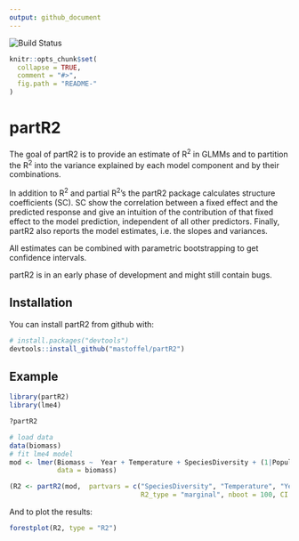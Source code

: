 ```yaml
---
output: github_document
---
```


![Build Status](https://travis-ci.org/mastoffel/partR2.svg?branch=master)
<!-- README.md is generated from README.Rmd. Please edit that file -->

```r
knitr::opts_chunk$set(
  collapse = TRUE,
  comment = "#>",
  fig.path = "README-"
)
```

# partR2

The goal of partR2 is to provide an estimate of R^2^ in GLMMs and to partition the R^2^ into the variance explained by each model component and by their combinations.

In addition to R^2^ and partial R^2^'s the partR2 package calculates structure coefficients (SC). SC show the correlation between a fixed effect and the predicted response and give an intuition of the contribution of that fixed effect to the model prediction, independent of all other predictors. Finally, partR2 also reports the model estimates, i.e. the slopes and variances. 

All estimates can be combined with parametric bootstrapping to get confidence intervals.

partR2 is in an early phase of development and might still contain bugs.

## Installation

You can install partR2 from github with:

```r
# install.packages("devtools")
devtools::install_github("mastoffel/partR2")
```

## Example

```r
library(partR2)
library(lme4)

?partR2

# load data
data(biomass)
# fit lme4 model
mod <- lmer(Biomass ~  Year + Temperature + SpeciesDiversity + (1|Population),
            data = biomass)

(R2 <- partR2(mod,  partvars = c("SpeciesDiversity", "Temperature", "Year"),
                                 R2_type = "marginal", nboot = 100, CI = 0.95))
```

And to plot the results:
```r
forestplot(R2, type = "R2")
```
